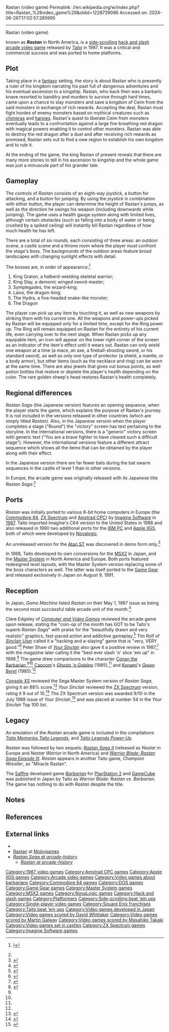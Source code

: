 Rastan (video game)
Permalink: //en.wikipedia.org/w/index.php?title=Rastan_%28video_game%29&oldid=1228739086
Accessed on: 2024-06-26T17:02:57.285995



------
Rastan (video game)
{{short description|1987 video game}}
{{Infobox video game
| title = Rastan
| image = RastanSaga arcadeflyer.png
| caption = European arcade flyer
| developer = [[Taito]]
| publisher = Taito<br>[[Imagine Software]] (CPC, C64, Spectrum)<br>[[Hit Squad]] (CPC, C64, Spectrum)<br> [[Sega]] (Master System)
| producer = Yoshinori Kobayashi
| director = Yoshinori Kobayashi
| designer = Toshiyuki Nishimura
| writer = 
| programmer = Yoshinori Kobayashi<br />Hideaki Tomioki<br />Touru Takahashi<br />Hideo Kazama
| composer = Naoto Yagishita<br />Masahiko Takaki
| artist = Toshiyuki Nishimura<br />Taira Sanuki<br />Seiji Kawakami<br />Genya Kuriki
| released = {{vgrelease|JP|March 1987<ref name="Akagi">{{cite book |last1=Akagi |first1=Masumi |title=アーケードTVゲームリスト国内•海外編(1971-2005) |trans-title=Arcade TV Game List: Domestic • Overseas Edition (1971-2005) |date=13 October 2006 |publisher=Amusement News Agency |language=ja |location=Japan |isbn=978-4990251215 |pages=43, 137 |url=https://archive.org/details/ArcadeGameList1971-2005/page/n44/mode/2up}}</ref>|WW|April 1987<ref name="Akagi"/><ref name="CVG"/>}}
| genre = [[Hack and slash]],<ref name="MM">{{cite magazine |title=Complete Games Guide |magazine=[[Mean Machines]] |date=May 1992 |issue=20 (28 April 1992) |pages=6, 14, 18, 20, 22, 26 |url=https://archive.org/details/Mean_Machines_Complete_Games_Guide_1992-05_EMAP_Images_GB_suppliment_issue_20/page/n4/mode/1up}}</ref><ref>{{cite web |last1=Reed |first1=Kristan |title=Taito Legends Power-Up |url=https://www.eurogamer.net/articles/taito-legends-power-up-review |website=[[Eurogamer]] |access-date=11 April 2021 |date=4 January 2007}}</ref> [[Platform game|platform]]
| modes = [[Single-player video game|Single-player]]
| platforms = [[Arcade video game|Arcade]], [[Amstrad CPC]], [[Apple IIGS]], [[Commodore 64]], [[Game Gear]], [[IBM PC compatible|IBM PC]], [[MSX2]], [[Master System]], [[ZX Spectrum]]
}}

{{nihongo foot|'''''Rastan Saga''''',|ラスタンサーガ|Rasutan Sāga|lead=yes|group=lower-alpha}} known as '''''Rastan''''' in North America, is a [[side-scrolling video game|side-scrolling]] [[hack and slash]] [[arcade video game]] released by [[Taito]] in 1987. It was a critical and commercial success and was ported to home platforms.

==Plot==
{{More plot|date=January 2019}}

Taking place in a [[fantasy]] setting, the story is about Rastan who is presently a ruler of his kingdom narrating his past full of dangerous adventures and his eventual ascension to a kingship. Rastan, who back then was a barbaric knave resorted to banditry and murders to survive through hard times, came upon a chance to slay monsters and save a kingdom of Ceim from the said monsters in exchange of rich rewards. Accepting the deal, Rastan must fight hordes of enemy monsters based on mythical creatures such as [[Chimera (mythology)|chimeras]] and [[harpy|harpies]]. Rastan's quest to liberate Ceim from monsters eventually leads to a confrontation against a large fire-breathing red dragon with magical powers enabling it to control other monsters. Rastan was able to destroy the red dragon after a duel and after receiving rich rewards as promised, Rastan sets out to find a new region to establish his own kingdom and to rule it.

At the ending of the game, the king Rastan of present reveals that there are many more stories to tell in his ascension to kingship and the whole game was just a minuscule part of his grander tale.

==Gameplay==
<!-- Deleted image removed: [[Image:Rastan saga ss.PNG|thumb|left|Screenshot of the arcade version.]] -->
The controls of ''Rastan'' consists of an eight-way joystick, a button for attacking, and a button for jumping. By using the joystick in combination with either button, the player can determine the height of Rastan's jumps, as well as the direction he swings his weapon (including downwards while jumping). The game uses a health gauge system along with limited lives, although certain obstacles (such as falling into a body of water or being crushed by a spiked ceiling) will instantly kill Rastan regardless of how much health he has left.

There are a total of six rounds, each consisting of three areas: an outdoor scene, a castle scene and a throne room where the player must confront the stage's boss. The backgrounds of the outdoor areas feature broad landscapes with changing sunlight effects with detail.

The bosses are, in order of appearance:<ref>{{cite journal|journal=MSX Magazine (MSXマガジン)|date=May 1988|language=ja}})</ref>

#King Graton, a halberd-wielding skeletal warrior;
#King Slay, a demonic winged sword-master;
#Symplegades, the wizard-king;
#Laios, the dragon-king;
#The Hydra, a five-headed snake-like monster;
#The Dragon

The player can pick up any item by touching it, as well as new weapons by striking them with his current one. All the weapons and power-ups picked by Rastan will be equipped only for a limited time, except for the Ring power up. The Ring will remain equipped on Rastan for the entirety of his current life, even carrying over to the next stage. When Rastan picks up any equipable item, an icon will appear on the lower right corner of the screen as an indicator of the item's effect until it wears out. Rastan can only wield one weapon at a time (a mace, an axe, a fireball-shooting sword, or his standard sword), as well as only one type of protector (a shield, a mantle, or a body armor), but other items (such as the necklace and ring) can be worn at the same time. There are also jewels that gives out bonus points, as well potion bottles that restore or deplete the player's health depending on the color. The rare golden sheep's head restores Rastan's health completely.

==Regional differences==
''Rastan Saga'' (the Japanese version) features an opening sequence, when the player starts the game, which explains the purpose of Rastan's journey. It is not included in the versions released in other countries (which are simply titled ''Rastan''). Also, in the Japanese version when the player completes a stage ("Round") the "victory" screen has text pertaining to the storyline. In the international versions, there is a "generic" victory screen with generic text ("You are a brave fighter to have cleared such a difficult stage"). However, the international versions feature a different attract sequence which shows all the items that can be obtained by the player along with their effect.

In the Japanese version there are far fewer bats during the bat swarm sequences in the castle of level 1 than in other versions.

In Europe, the arcade game was originally released with its Japanese title ''Rastan Saga''.<ref name="CVG"/>

==Ports==
''Rastan'' was initially ported to various 8-bit home computers in Europe (the [[Commodore 64]], [[ZX Spectrum]] and [[Amstrad CPC]]) by [[Imagine Software]] in [[1987 in video gaming|1987]]. Taito imported Imagine's C64 version to the United States in 1988 and also released in 1990 two additional ports for the [[IBM PC]] and [[Apple IIGS]], both of which were developed by [[Novalogic]].

An unreleased version for the [[Atari ST]] was discovered in demo form only.<ref>{{cite web |author=Ocean Software Ltd. |title=Update |url=https://www.facebook.com/OceanSoftwareLtd/posts/337901669668510:0 |website=[[Facebook]] |access-date=2 March 2020 |date=June 10, 2014}}</ref>

In 1988, Taito developed its own conversions for the [[MSX2]] in Japan, and the [[Master System]] in North America and Europe. Both ports featured redesigned level layouts, with the Master System version replacing some of the boss characters as well. The latter was itself ported to the [[Game Gear]] and released exclusively in Japan on August 9, 1991.

==Reception==
{{Video game reviews
| award1Pub = ''Your Sinclair''
| award1 = YS Megagame<ref>Game review, Your Sinclair magazine, [[Dennis Publishing]], issue 30, June 1988, page 63</ref>
}}
In Japan, ''Game Machine'' listed ''Rastan'' on their May 1, 1987 issue as being the second most successful table arcade unit of the month.<ref>{{cite magazine|title=Game Machine's Best Hit Games 25 - テーブル型TVゲーム機 (Table Videos)|magazine=[[:ja:ゲームマシン|Game Machine]]|issue=307|publisher=[[:ja:アミューズメント通信社|Amusement Press, Inc.]]|date=1 May 1987|page=25|lang=ja}}</ref>

Clare Edgeley of ''[[Computer and Video Games]]'' reviewed the arcade game upon release, stating the "coin-op of the month has GOT to be Taito's superb ''Rastan Saga''" with praise for the "beautifully drawn and very realistic" graphics, fast-paced action and addictive gameplay.<ref name="CVG">{{cite magazine |last1=Edgeley |first1=Clare |title=Arcade Action: Rastan Saga |magazine=[[Computer and Video Games]] |date=April 1987 |issue=67 (May 1987) |pages=90–91 (91) |publisher=[[EMAP]] |location=United Kingdom |url=https://www.solvalou.com/arcade/reviews/24/281}}</ref> Tim Rolf of ''[[Sinclair User]]'' called it a "hacking and a-slaying" game that is "very, VERY good."<ref name="SU">{{cite magazine |last1=Rolf |first1=Tim |title=Banzai! |magazine=[[Sinclair User]] |date=18 April 1987 |issue=62 (May 1987) |pages=83–84 (83) |url=https://www.solvalou.com/arcade/reviews/104/281}}</ref> Peter Shaw of ''[[Your Sinclair]]'' also gave it a positive review in 1987,<ref name="YS">{{cite magazine |title=Top Ten Games |magazine=[[Your Sinclair]] |date=July 1987 |issue=20 (August 1987) |page=50 |url=https://archive.org/details/your-sinclair-20/page/n51}}</ref> with the magazine later calling it the "best ever slash 'n' slice 'em up" in 1988.<ref>{{cite magazine |title=Rastan |magazine=[[Your Sinclair]] |date=10 March 1988 |issue=28 (April 1988) |pages=1, 60–1 |url=https://archive.org/details/your-sinclair-28}}</ref> The game drew comparisons to the character [[Conan the Barbarian]],<ref name="CVG"/><ref name="SU"/> [[Capcom]]'s ''[[Ghosts 'n Goblins (video game)|Ghosts 'n Goblins]]'' (1985),<ref name="SU"/> and [[Konami]]'s ''[[Rush'n Attack|Green Beret]]'' (1985).<ref name="YS"/>

''[[Console XS]]'' reviewed the Sega Master System version of ''Rastan Saga'', giving it an 88% score.<ref>{{cite magazine |title=Software A-Z: Master System |magazine=[[Console XS]] |date=23 April 1992 |issue=1 (June/July 1992) |publisher=[[Paragon Publishing]] |location=United Kingdom |pages=137–47 |url=https://archive.org/details/console-xs-01/page/137}}</ref> ''Your Sinclair'' reviewed the [[ZX Spectrum]] version, rating it 9 out of 10.<ref>{{cite magazine |title=Rastan |magazine=[[Your Sinclair]] |date=12 May 1988 |issue=30 (June 1988) |page=63 |url=https://archive.org/details/your-sinclair-30/page/n62}}</ref> The ZX Spectrum version was awarded 9/10 in the July 1988 issue of ''Your Sinclair'',<ref>{{Cite web |url=http://www.ysrnry.co.uk/articles/rastan.htm |title=Rastan<!-- Bot generated title --> |access-date=2007-01-06 |archive-date=2007-03-04 |archive-url=https://web.archive.org/web/20070304133352/http://www.ysrnry.co.uk/articles/rastan.htm |url-status=dead }}</ref> and was placed at number 54 in the ''Your Sinclair'' Top 100 list.

==Legacy==
An emulation of the ''Rastan'' arcade game is included in the compilations ''[[Taito Memories]]'',''[[Taito Legends]]'', and ''[[Taito Legends Power-Up]]''.

''Rastan'' was followed by two sequels: ''[[Rastan Saga II]]'' (released as ''Nastar'' in Europe and ''Nastar Warrior'' in North America) and ''[[Warrior Blade: Rastan Saga Episode III]]''. ''Rastan'' appears  in another Taito game, ''Champion Wrestler'', as "Miracle Rastan".

The [[Saffire (company)|Saffire]] developed game ''[[Barbarian (2002 video game)|Barbarian]]'' for [[PlayStation 2]] and [[GameCube]] was published in Japan by Taito as ''Warrior Blade: Rastan vs. Barbarian''. The game has nothing to do with ''Rastan'' despite the title.

==Notes==
{{notelist}}

==References==
{{reflist}}

==External links==
*{{WoS game|id=0004033|name=Rastan Saga}}
*[https://www.mobygames.com/game/1883/rastan/ Rastan] at [[Mobygames]]
*''[http://www.arcade-history.com/?n=rastan-saga&page=detail&id=2179 Rastan Saga at arcade-history]''
**''[http://www.arcade-history.com/?n=rastan&page=detail&id=2178 Rastan at arcade-history]''

{{Rastan series}}
{{Square Enix franchises}}

[[Category:1987 video games]]
[[Category:Amstrad CPC games]]
[[Category:Apple IIGS games]]
[[Category:Arcade video games]]
[[Category:Video games about barbarians]]
[[Category:Commodore 64 games]]
[[Category:DOS games]]
[[Category:Game Gear games]]
[[Category:Master System games]]
[[Category:MSX2 games]]
[[Category:NovaLogic games]]
[[Category:Hack and slash games]]
[[Category:Platformers]]
[[Category:Side-scrolling beat 'em ups]]
[[Category:Single-player video games]]
[[Category:Square Enix franchises]]
[[Category:Taito beat 'em ups]]
[[Category:Video games developed in Japan]]
[[Category:Video games scored by David Whittaker]]
[[Category:Video games scored by Martin Galway]]
[[Category:Video games scored by Masahiko Takaki]]
[[Category:Video games set in castles]]
[[Category:ZX Spectrum games]]
[[Category:Imagine Software games]]